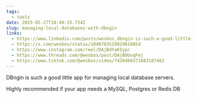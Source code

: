 ```yaml
---
tags:
  - tools
date: 2025-05-27T10:49:15.734Z
slug: managing-local-databases-with-dbngin
links:
  - https://www.linkedin.com/posts/wesbos_dbngin-is-such-a-good-little-app-for-managing-activity-7246549162975002627-G7Y0/
  - https://x.com/wesbos/status/1840783519829610854
  - https://www.instagram.com/reel/DAjBdYaKIyp/
  - https://www.threads.com/@wesbos/post/DAjBOUvqFej
  - https://www.tiktok.com/@wesbos/video/7420466571883187462
---
```


DBngin is such a good little app for managing local database servers. 

Highly recommended if your app needs a MySQL, Postgres or Redis DB
